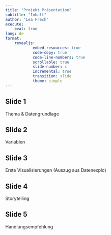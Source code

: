```yaml
---
title: "Projekt Präsentation"
subtitle: "Inhalt"
author: "Lea Frech"
execute: 
    eval: true
lang: de
format: 
    revealjs:
            embed-resources: true
            code-copy: true
            code-line-numbers: true
            scrollable: true
            slide-number: c
            incremental: true
            transition: slide
            theme: simple
---
```


## Slide 1

Thema & Datengrundlage

## Slide 2

Variablen

## Slide 3

Erste Visualisierungen (Auszug aus Datenexplo)

## Slide 4 

Storytelling

## Slide 5

Handlungsempfehlung